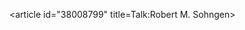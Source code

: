 <article id="38008799" title=Talk:Robert M. Sohngen>
	<talkpage id="38008799" title="Talk:Robert M. Sohngen">
{{WikiProject Biography
|living=no
|class=start
|listas=Sohngen, Robert M.
|politician-work-group=yes}}
{{WikiProject United States|class=start|importance=low|OH=yes|OH-importance=low}}
	</talkpage>
</article>